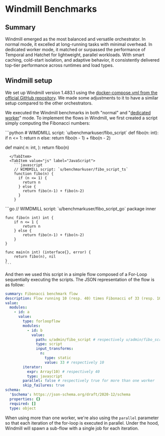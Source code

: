 

# Windmill Benchmarks

<DocCard
	title="Benchmark conclusions"
	description="Conclusions for each benchmark run for all engines in all languages and settings"
	href="/docs/misc/benchmarks/competitors/results/conclusion/"
/>

## Summary

Windmill emerged as the most balanced and versatile orchestrator. In normal mode, it excelled at long-running tasks with minimal overhead. In dedicated worker mode, it matched or surpassed the performance of Temporal and Hatchet for lightweight, parallel workloads. With smart caching, cold-start isolation, and adaptive behavior, it consistently delivered top-tier performance across runtimes and load types.

## Windmill setup

We set up Windmill version 1.483.1 using the [docker-compose.yml from the official GitHub repository](https://github.com/windmill-labs/windmill). We made some adjustments to it to have a similar setup compared to the other orchestrators.

We executed the Windmill benchmarks in both "normal" and "[dedicated worker](../../../../core_concepts/25_dedicated_workers/index.mdx)" mode. To implement the flows in Windmill, we first created a script simply computing the Fibonacci numbers:

<Tabs>
  <TabItem value="python" label="Python">
    ```python
    # WIMDMILL script: `u/benchmarkuser/fibo_script`
    def fibo(n: int):
    if n <= 1:
        return n
    else:
        return fibo(n - 1) + fibo(n - 2)

def main(
    n: int,
):
    return fibo(n)
```
  </TabItem>
  <TabItem value="js" label="JavaScript">
    ```javascript
    // WIMDMILL script: `u/benchmarkuser/fibo_script_ts`
    function fibo(n) {
      if (n <= 1) {
        return n
      } else {
        return fibo(n-1) + fibo(n-2)
      }
    }
```
  </TabItem>
  <TabItem value="ts" label="Go">
    ```go
    // WIMDMILL script: `u/benchmarkuser/fibo_script_go`
    package inner

    func fibo(n int) int {
        if n <= 1 {
            return n
        } else {
            return fibo(n-1) + fibo(n-2)
        }
    }

    func main(n int) (interface{}, error) {
        return fibo(n), nil
    }
    ```
  </TabItem>
</Tabs>

And then we used this script in a simple flow composed of a For-Loop sequentially executing the scripts. The JSON representation of the flow is as follow:

```yaml
summary: Fibonacci benchmark flow
description: Flow running 10 (resp. 40) times Fibonacci of 33 (resp. 10)
value:
  modules:
    - id: a
      value:
        type: forloopflow
        modules:
          - id: b
            value:
              path: u/admin/fibo_script # respectively u/admin/fibo_script_ts or u/admin/fibo_script_go
              type: script
              input_transforms:
                n:
                  type: static
                  value: 33 # respectively 10
        iterator:
          expr: Array(10) # respectively 40
          type: javascript
        parallel: false # respectively true for more than one worker
        skip_failures: true
schema:
  '$schema': https://json-schema.org/draft/2020-12/schema
  properties: {}
  required: []
  type: object
```

When using more than one worker, we're also using the `parallel` parameter so that each iteration of the for-loop is executed in parallel. Under the hood, Windmill will spawn a sub-flow with a single job for each iteration.

<EngineBenchmarks engine="windmill" />

